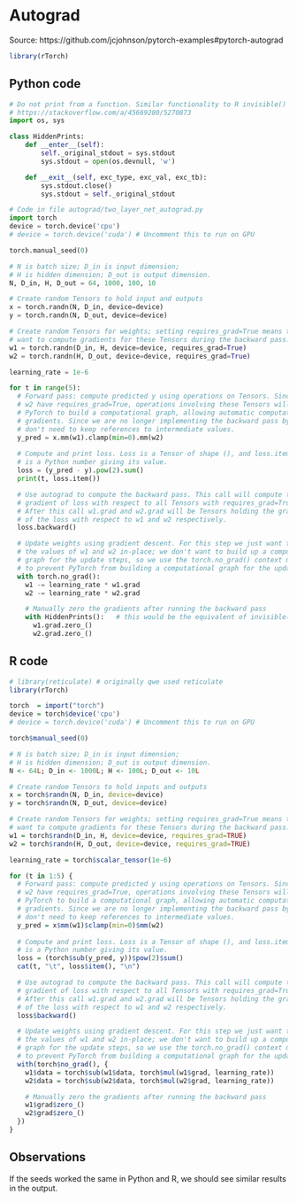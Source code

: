# Autograd

Source: https://github.com/jcjohnson/pytorch-examples#pytorch-autograd

```r
library(rTorch)
```


## Python code

```python
# Do not print from a function. Similar functionality to R invisible()
# https://stackoverflow.com/a/45669280/5270873
import os, sys

class HiddenPrints:
    def __enter__(self):
        self._original_stdout = sys.stdout
        sys.stdout = open(os.devnull, 'w')

    def __exit__(self, exc_type, exc_val, exc_tb):
        sys.stdout.close()
        sys.stdout = self._original_stdout
```


```python
# Code in file autograd/two_layer_net_autograd.py
import torch
device = torch.device('cpu')
# device = torch.device('cuda') # Uncomment this to run on GPU

torch.manual_seed(0)

# N is batch size; D_in is input dimension;
# H is hidden dimension; D_out is output dimension.
N, D_in, H, D_out = 64, 1000, 100, 10

# Create random Tensors to hold input and outputs
x = torch.randn(N, D_in, device=device)
y = torch.randn(N, D_out, device=device)

# Create random Tensors for weights; setting requires_grad=True means that we
# want to compute gradients for these Tensors during the backward pass.
w1 = torch.randn(D_in, H, device=device, requires_grad=True)
w2 = torch.randn(H, D_out, device=device, requires_grad=True)

learning_rate = 1e-6

for t in range(5):
  # Forward pass: compute predicted y using operations on Tensors. Since w1 and
  # w2 have requires_grad=True, operations involving these Tensors will cause
  # PyTorch to build a computational graph, allowing automatic computation of
  # gradients. Since we are no longer implementing the backward pass by hand we
  # don't need to keep references to intermediate values.
  y_pred = x.mm(w1).clamp(min=0).mm(w2)
  
  # Compute and print loss. Loss is a Tensor of shape (), and loss.item()
  # is a Python number giving its value.
  loss = (y_pred - y).pow(2).sum()
  print(t, loss.item())

  # Use autograd to compute the backward pass. This call will compute the
  # gradient of loss with respect to all Tensors with requires_grad=True.
  # After this call w1.grad and w2.grad will be Tensors holding the gradient
  # of the loss with respect to w1 and w2 respectively.
  loss.backward()

  # Update weights using gradient descent. For this step we just want to mutate
  # the values of w1 and w2 in-place; we don't want to build up a computational
  # graph for the update steps, so we use the torch.no_grad() context manager
  # to prevent PyTorch from building a computational graph for the updates
  with torch.no_grad():
    w1 -= learning_rate * w1.grad
    w2 -= learning_rate * w2.grad

    # Manually zero the gradients after running the backward pass
    with HiddenPrints():   # this would be the equivalent of invisible() in R
      w1.grad.zero_()
      w2.grad.zero_()
```


## R code

```r
# library(reticulate) # originally qwe used reticulate
library(rTorch)

torch  = import("torch")
device = torch$device('cpu')
# device = torch.device('cuda') # Uncomment this to run on GPU

torch$manual_seed(0)

# N is batch size; D_in is input dimension;
# H is hidden dimension; D_out is output dimension.
N <- 64L; D_in <- 1000L; H <- 100L; D_out <- 10L

# Create random Tensors to hold inputs and outputs
x = torch$randn(N, D_in, device=device)
y = torch$randn(N, D_out, device=device)

# Create random Tensors for weights; setting requires_grad=True means that we
# want to compute gradients for these Tensors during the backward pass.
w1 = torch$randn(D_in, H, device=device, requires_grad=TRUE)
w2 = torch$randn(H, D_out, device=device, requires_grad=TRUE)

learning_rate = torch$scalar_tensor(1e-6)

for (t in 1:5) {
  # Forward pass: compute predicted y using operations on Tensors. Since w1 and
  # w2 have requires_grad=True, operations involving these Tensors will cause
  # PyTorch to build a computational graph, allowing automatic computation of
  # gradients. Since we are no longer implementing the backward pass by hand we
  # don't need to keep references to intermediate values.
  y_pred = x$mm(w1)$clamp(min=0)$mm(w2)
  
  # Compute and print loss. Loss is a Tensor of shape (), and loss.item()
  # is a Python number giving its value.
  loss = (torch$sub(y_pred, y))$pow(2)$sum()
  cat(t, "\t", loss$item(), "\n")

  # Use autograd to compute the backward pass. This call will compute the
  # gradient of loss with respect to all Tensors with requires_grad=True.
  # After this call w1.grad and w2.grad will be Tensors holding the gradient
  # of the loss with respect to w1 and w2 respectively.
  loss$backward()

  # Update weights using gradient descent. For this step we just want to mutate
  # the values of w1 and w2 in-place; we don't want to build up a computational
  # graph for the update steps, so we use the torch.no_grad() context manager
  # to prevent PyTorch from building a computational graph for the updates
  with(torch$no_grad(), {
    w1$data = torch$sub(w1$data, torch$mul(w1$grad, learning_rate))
    w2$data = torch$sub(w2$data, torch$mul(w2$grad, learning_rate))

    # Manually zero the gradients after running the backward pass
    w1$grad$zero_()
    w2$grad$zero_()
  })
}    
```

## Observations
If the seeds worked the same in Python and R, we should see similar results in the output.

